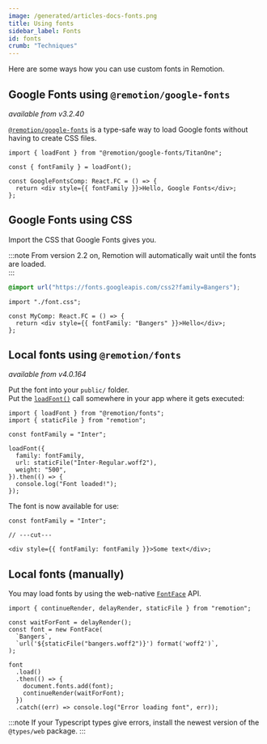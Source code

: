 ```yaml
---
image: /generated/articles-docs-fonts.png
title: Using fonts
sidebar_label: Fonts
id: fonts
crumb: "Techniques"
---
```


Here are some ways how you can use custom fonts in Remotion.

## Google Fonts using `@remotion/google-fonts`

_available from v3.2.40_

[`@remotion/google-fonts`](/docs/google-fonts/index.md) is a type-safe way to load Google fonts without having to create CSS files.

```tsx title="MyComp.tsx"
import { loadFont } from "@remotion/google-fonts/TitanOne";

const { fontFamily } = loadFont();

const GoogleFontsComp: React.FC = () => {
  return <div style={{ fontFamily }}>Hello, Google Fonts</div>;
};
```

## Google Fonts using CSS

Import the CSS that Google Fonts gives you.

:::note
From version 2.2 on, Remotion will automatically wait until the fonts are loaded.  
:::

```css title="font.css"
@import url("https://fonts.googleapis.com/css2?family=Bangers");
```

```tsx twoslash title="MyComp.tsx"
import "./font.css";

const MyComp: React.FC = () => {
  return <div style={{ fontFamily: "Bangers" }}>Hello</div>;
};
```

## Local fonts using `@remotion/fonts`

_available from v4.0.164_

Put the font into your `public/` folder.  
Put the [`loadFont()`](/docs/fonts/load-font) call somewhere in your app where it gets executed:

```tsx twoslash title="load-fonts.ts"
import { loadFont } from "@remotion/fonts";
import { staticFile } from "remotion";

const fontFamily = "Inter";

loadFont({
  family: fontFamily,
  url: staticFile("Inter-Regular.woff2"),
  weight: "500",
}).then(() => {
  console.log("Font loaded!");
});
```

The font is now available for use:

```tsx twoslash title="MyComp.tsx"
const fontFamily = "Inter";

// ---cut---

<div style={{ fontFamily: fontFamily }}>Some text</div>;
```

## Local fonts (manually)

You may load fonts by using the web-native [`FontFace`](https://developer.mozilla.org/en-US/docs/Web/API/FontFace) API.

```tsx twoslash title="load-fonts.ts"
import { continueRender, delayRender, staticFile } from "remotion";

const waitForFont = delayRender();
const font = new FontFace(
  `Bangers`,
  `url('${staticFile("bangers.woff2")}') format('woff2')`,
);

font
  .load()
  .then(() => {
    document.fonts.add(font);
    continueRender(waitForFont);
  })
  .catch((err) => console.log("Error loading font", err));
```

:::note
If your Typescript types give errors, install the newest version of the `@types/web` package.
:::
